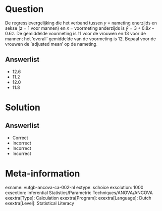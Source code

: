 Question
========

De regressievergelijking die het verband tussen *y* = nameting enerzijds en sekse (*z* = 1 voor mannen) en *x* = voormeting anderzijds is $\hat{y} = 3+0.8x-0.6z$. De gemiddelde voormeting is 11 voor de vrouwen en 13 voor de mannen; het 'overall' gemiddelde van de voormeting is 12. Bepaal voor de vrouwen de `adjusted mean' op de nameting.
  
Answerlist
----------
* 12.6
* 11.2
* 12.0
* 11.8

Solution
========

Answerlist
----------
* Correct
* Incorrect
* Incorrect
* Incorrect

Meta-information
================
exname: vufgb-ancova-ca-002-nl
extype: schoice
exsolution: 1000
exsection: Inferential Statistics/Parametric Techniques/ANOVA/ANCOVA
exextra[Type]: Calculation
exextra[Program]: 
exextra[Language]: Dutch
exextra[Level]: Statistical Literacy
